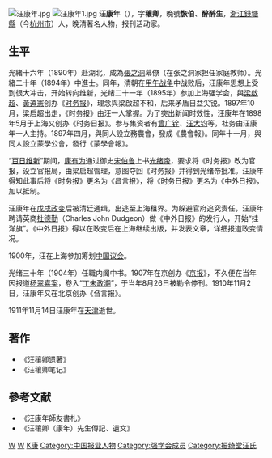 [[File:汪康年.jpg|thumb]]
[[File:汪康年1.jpg|thumb]]
'''汪康年'''（{{bd|1860年|1月25日|1911年|11月14日|catIdx=W汪}}），字'''穰卿'''，晚號'''恢伯'''、'''醉醉生'''，[[浙江|浙江]][[錢塘縣|錢塘縣]]（今[[杭州市|杭州市]]）人，晚清著名人物，报刊活动家。

==生平==
光緒十六年（1890年）赴湖北，成為[[張之洞|張之洞]]幕僚（在张之洞家担任家庭教师）。光緒二十年（1894年）中進士。同年，清朝在[[甲午战争|甲午战争]]中战败后，汪康年思想上受到很大冲击，开始转向维新，光绪二十一年（1895年）参加上海强学会，與[[梁啟超|梁啟超]]、[[黃遵憲|黃遵憲]]创办《[[时务报|时务报]]》，理念與梁啟超不和，后来矛盾日益尖锐。1897年10月，梁启超出走，《时务报》由汪一人掌握。为了突出新闻时效性，汪康年在1898年5月于上海又创办《时务日报》。参与集资者有[[曾广铨|曾广铨]]、[[汪大钧|汪大钧]]等，社务由汪康年一人主持。1897年四月，與同人設立務農會，發成《農會報》。同年十一月，與同人設立蒙學公會，發行《蒙學會報》。

“[[百日维新|百日维新]]”期间，[[康有为|康有为]]通过御史[[宋伯鲁|宋伯鲁]]上书[[光绪帝|光绪帝]]，要求将《时务报》改为官报，设立官报局，由梁启超管理，意图夺回《时务报》并得到光绪帝批准。汪康年得知此事后将《时务报》更名为《昌言报》，将《时务日报》更名为《中外日报》，加以抵制。

汪康年在[[戊戌政变|戊戌政变]]后被清廷通缉，出逃至上海租界。为躲避官府追究责任，汪康年聘请英商[[杜德勤|杜德勤]]（Charles John Dudgeon）做《中外日报》的发行人，开始“挂洋旗”。《中外日报》得以在政变后在上海继续出版，并发表文章，详细报道政变情况。

1900年，汪在上海参加筹划[[中国议会|中国议会]]。

光绪三十年（1904年）任職内阁中书。1907年在京创办《[[京报|京报]]》，不久便在当年因报道[[杨翠喜案|杨翠喜案]]，卷入“[[丁未政潮|丁未政潮]]”，于当年8月26日被勒令停刊。1910年11月2日，汪康年又在北京创办《刍言报》。

1911年11月14日汪康年在[[天津|天津]]逝世。

==著作==
*《汪穰卿遗著》
*《汪穰卿笔记》

==參考文献==
{{commonscat|Wang Kangnian}}
* 《汪康年師友書札》
* 《汪穰卿（康年）先生傳記、遺文》

{{清朝人物小作品}}
{{光绪二十年甲午恩科殿试金榜}}

{{DEFAULTSORT:Wang汪}}
[[Category:清朝內閣中書|W]]
[[Category:杭州人|W]]
[[Category:汪姓|K康]]
[[Category:中国报业人物|Category:中国报业人物]]
[[Category:强学会成员|Category:强学会成员]]
[[Category:振绮堂汪氏|Category:振绮堂汪氏]]